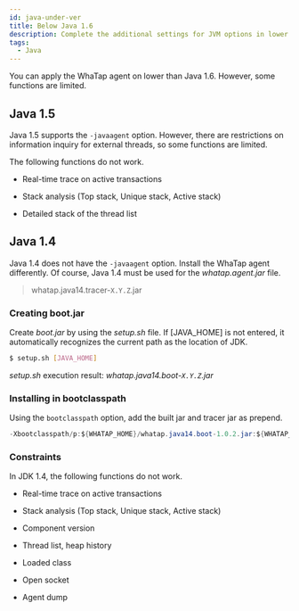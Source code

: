 ```yaml
---
id: java-under-ver
title: Below Java 1.6
description: Complete the additional settings for JVM options in lower than Java 1.6.
tags:
  - Java
---
```


You can apply the WhaTap agent on lower than Java 1.6. However, some functions are limited.

## Java 1.5

Java 1.5 supports the `-javaagent` option. However, there are restrictions on information inquiry for external threads, so some functions are limited.

The following functions do not work.

- Real-time trace on active transactions

- Stack analysis (Top stack, Unique stack, Active stack)

- Detailed stack of the thread list

## Java 1.4

Java 1.4 does not have the `-javaagent` option. Install the WhaTap agent differently. Of course, Java 1.4 must be used for the _whatap.agent.jar_ file.

> whatap.java14.tracer-`X.Y.Z`.jar

### Creating boot.jar

Create _boot.jar_ by using the _setup.sh_ file. If [JAVA_HOME] is not entered, it automatically recognizes the current path as the location of JDK.

```bash
$ setup.sh [JAVA_HOME]
```

_setup.sh_ execution result: _whatap.java14.boot-`X.Y.Z`.jar_

### Installing in bootclasspath

Using the `bootclasspath` option, add the built jar and tracer jar as prepend.

```java tite='java 실행 옵션'
-Xbootclasspath/p:${WHATAP_HOME}/whatap.java14.boot-1.0.2.jar:${WHATAP_HOME}/whatap.java14.tracer-1.0.2.jar
```

### Constraints

In JDK 1.4, the following functions do not work.

- Real-time trace on active transactions

- Stack analysis (Top stack, Unique stack, Active stack)

- Component version

- Thread list, heap history

- Loaded class

- Open socket

- Agent dump
